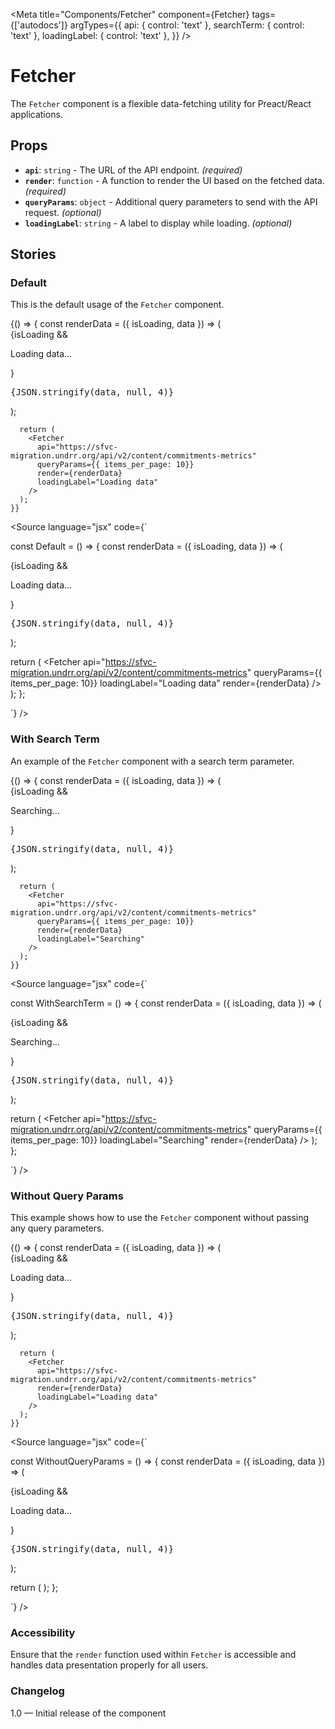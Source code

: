 
<Meta 
  title="Components/Fetcher" 
  component={Fetcher}
  tags={['autodocs']}
  argTypes={{
    api: { control: 'text' },
    searchTerm: { control: 'text' },
    loadingLabel: { control: 'text' },
  }}
/>

# Fetcher

The `Fetcher` component is a flexible data-fetching utility for Preact/React applications.

## Props

- **`api`**: `string` - The URL of the API endpoint. *(required)*
- **`render`**: `function` - A function to render the UI based on the fetched data. *(required)*
- **`queryParams`**: `object` - Additional query parameters to send with the API request. *(optional)*
- **`loadingLabel`**: `string` - A label to display while loading. *(optional)*

## Stories

### Default

This is the default usage of the `Fetcher` component.

<Canvas>
  <Story name="Default">
    {() => {
      const renderData = ({ isLoading, data }) => (
        <div>
          {isLoading && <p>Loading data...</p>}
          <pre>{JSON.stringify(data, null, 4)}</pre>
        </div>
      );

      return (
        <Fetcher
          api="https://sfvc-migration.undrr.org/api/v2/content/commitments-metrics"
          queryParams={{ items_per_page: 10}}
          render={renderData}
          loadingLabel="Loading data"
        />
      );
    }}
  </Story>
</Canvas>

<Source
  language="jsx"
  code={`

const Default = () => {
  const renderData = ({ isLoading, data }) => (
    <div>
      {isLoading && <p>Loading data...</p>}
      <pre>{JSON.stringify(data, null, 4)}</pre>
    </div>
  );

  return (
    <Fetcher
      api="https://sfvc-migration.undrr.org/api/v2/content/commitments-metrics"
      queryParams={{ items_per_page: 10}}
      loadingLabel="Loading data"
      render={renderData}
    />
  );
};

`}
/>

### With Search Term

An example of the `Fetcher` component with a search term parameter.

<Canvas>
  <Story name="With Search Term">
    {() => {
      const renderData = ({ isLoading, data }) => (
        <div>
          {isLoading && <p>Searching...</p>}
          <pre>{JSON.stringify(data, null, 4)}</pre>
        </div>
      );

      return (
        <Fetcher
          api="https://sfvc-migration.undrr.org/api/v2/content/commitments-metrics"
          queryParams={{ items_per_page: 10}}
          render={renderData}
          loadingLabel="Searching"
        />
      );
    }}
  </Story>
</Canvas>

<Source
  language="jsx"
  code={`

const WithSearchTerm = () => {
  const renderData = ({ isLoading, data }) => (
    <div>
      {isLoading  && <p>Searching...</p>}
      <pre>{JSON.stringify(data, null, 4)}</pre>
    </div>
  );

  return (
    <Fetcher
      api="https://sfvc-migration.undrr.org/api/v2/content/commitments-metrics"
      queryParams={{ items_per_page: 10}}
      loadingLabel="Searching"
      render={renderData}
    />
  );
};

`}
/>

### Without Query Params

This example shows how to use the `Fetcher` component without passing any query parameters.

<Canvas>
  <Story name="Without Query Params">
    {() => {
      const renderData = ({ isLoading, data }) => (
        <div>
          {isLoading && <p>Loading data...</p>}
          <pre>{JSON.stringify(data, null, 4)}</pre>
        </div>
      );

      return (
        <Fetcher
          api="https://sfvc-migration.undrr.org/api/v2/content/commitments-metrics"
          render={renderData}
          loadingLabel="Loading data"
        />
      );
    }}
  </Story>
</Canvas>

<Source
  language="jsx"
  code={`

const WithoutQueryParams = () => {
  const renderData = ({ isLoading, data }) => (
    <div>
      {isLoading && <p>Loading data...</p>}
      <pre>{JSON.stringify(data, null, 4)}</pre>
    </div>
  );

  return (
    <Fetcher
      api="https://sfvc-migration.undrr.org/api/v2/content/commitments-metrics"
      loadingLabel="Loading data"
      render={renderData}
    />
  );
};

`}
/>

### Accessibility

Ensure that the `render` function used within `Fetcher` is accessible and handles data presentation properly for all users.

### Changelog

1.0 — Initial release of the component
